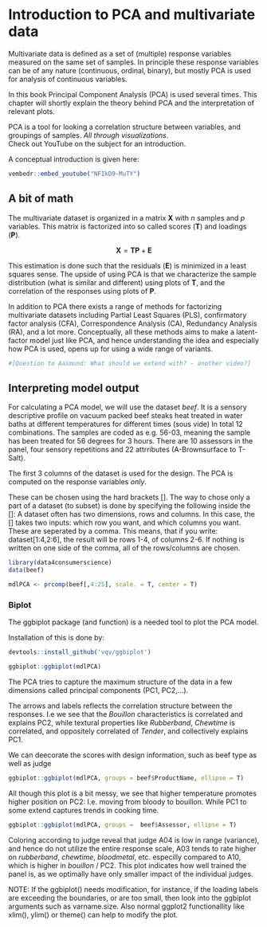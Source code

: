 # Introduction to PCA and multivariate data

Multivariate data is defined as a set of (multiple) response variables measured on the same set of samples. In principle these response variables can be of any nature (continuous, ordinal, binary), but mostly PCA is used for analysis of continuous variables. 

In this book Principal Component Analysis (PCA) is used several times. This chapter will shortly explain the theory behind PCA and the interpretation of relevant plots.  

PCA is a tool for looking a correlation structure between variables, and groupings of samples. _All through visualizations_.  
Check out YouTube on the subject for an introduction.

A conceptual introduction is given here: 

```r
vembedr::embed_youtube("NFIkD9-MuTY")
```


## A bit of math

The multivariate dataset is organized in a matrix $\mathbf{X}$ with $n$ samples and $p$ variables. 
This matrix is factorized into so called scores ($\mathbf{T}$) and loadings ($\mathbf{P}$).

$$ \mathbf{X} = \mathbf{T}\mathbf{P} + \mathbf{E} $$

This estimation is done such that the residuals ($\mathbf{E}$) is minimized in a least squares sense. 
The upside of using PCA is that we characterize the sample distribution (what is similar and different) using plots of $\mathbf{T}$, and the correlation of the responses using plots of $\mathbf{P}$. 

In addition to PCA there exists a range of methods for factorizing multivariate datasets including Partial Least Squares (PLS), confirmatory factor analysis (CFA), Correspondence Analysis (CA), Redundancy Analysis (RA), and a lot more. 
Conceptually, all these methods aims to make a latent-factor model just like PCA, and hence understanding the idea and especially how PCA is used, opens up for using a wide range of variants. 

```r
#[Question to Aasmund: What should we extend with? - another video?]
```

## Interpreting model output

For calculating a PCA model, we will use the dataset _beef_. It is a sensory descriptive profile on vacuum packed beef steaks heat treated in water baths at different temperatures for different times (sous vide) In total 12 combinations. The samples are coded as e.g. 56-03, meaning the sample has been treated for 56 degrees for 3 hours. There are 10 assessors in the panel, four sensory repetitions and 22 attrributes (A-Brownsurface to T-Salt). 

The first 3 columns of the dataset is used for the design. 
The PCA is computed on the response variables _only_. 

These can be chosen using the hard brackets []. The way to chose only a part of a dataset (to subset) is done by specifying the following inside the []:
A dataset often has two dimensions, rows and columns. In this case, the [] takes two inputs: which row you want, and which columns you want. These are seperated by a comma. This means, that if you write: dataset[1:4,2:6], the result will be rows 1-4, of columns 2-6. If nothing is written on one side of the comma, all of the rows/columns are chosen.


```r
library(data4consumerscience)
data(beef)

mdlPCA <- prcomp(beef[,4:25], scale. = T, center = T)
```

### Biplot 

The ggbiplot package (and function) is a needed tool to plot the PCA model. 

Installation of this is done by: 

```r
devtools::install_github('vqv/ggbiplot')
```


```r
ggbiplot::ggbiplot(mdlPCA)
```

The PCA tries to capture the maximum structure of the data in a few dimensions called principal components (PC1, PC2,...).  

The arrows and labels reflects the correlation structure between the responses. I.e we see that the _Bouillon_ characteristics is correlated and explains PC2, while textural properties like _Rubberband_, _Chewtime_ is correlated, and oppositely correlated of _Tender_, and collectively explains PC1. 

We can deecorate the scores with design information, such as beef type as well as judge

```r
ggbiplot::ggbiplot(mdlPCA, groups = beef$ProductName, ellipse = T)
```

All though this plot is a bit messy, we see that higher temperature promotes higher position on PC2: I.e. moving from bloody to bouillon. While PC1 to some extend captures trends in cooking time. 

```r
ggbiplot::ggbiplot(mdlPCA, groups =  beef$Assessor, ellipse = T)
```

Coloring according to judge reveal that judge A04 is low in range (variance), and hence do not utilize the entire response scale, A03 tends  to rate higher on _rubberband_, _chewtime_, _bloodmetal_, etc. especilly compared to A10, which is higher in _bouillon_ / PC2.
This plot indicates how well trained the panel is, as we optimally have only smaller impact of the individual judges. 

NOTE: If the ggbiplot() needs modification, for instance, if the loading labels are exceeding the boundaries, or are too small, then look into the ggbiplot arguments such as varname.size. Also normal ggplot2 functionallity like xlim(), ylim() or theme() can help to modify the plot. 

